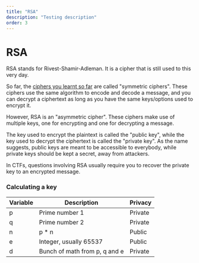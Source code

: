 ```yaml
---
title: "RSA"
description: "Testing description"
order: 3
---
```


# **RSA**

RSA stands for Rivest-Shamir-Adleman. It is a cipher that is still used to this very day.

So far, the [ciphers you learnt so far](/docs/chapter-1/cryptography/common-ciphers) are called "symmetric ciphers". These ciphers use the same algorithm to encode and decode a message,
and you can decrypt a ciphertext as long as you have the same keys/options used to encrypt it.

However, RSA is an "asymmetric cipher". These ciphers make use of multiple keys, one for encrypting and one for decrypting a message.

The key used to encrypt the plaintext is called the "public key", while the key used to decrypt the ciphertext is called the "private key".
As the name suggests, public keys are meant to be accessible to everybody, while private keys should be kept a secret, away from attackers.

In CTFs, questions involving RSA usually require you to recover the private key to an encrypted message.

### Calculating a key

| Variable | Description                   | Privacy |
|----------|-------------------------------|---------|
| p        | Prime number 1                | Private |
| q        | Prime number 2                | Private |
| n        | p * n                         | Public  |
| e        | Integer, usually 65537        | Public  |
| d        | Bunch of math from p, q and e | Private |